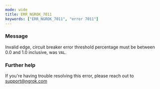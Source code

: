 ```yaml
---
mode: wide
title: ERR_NGROK_7011
keywords: ["ERR_NGROK_7011", "error 7011"]
---
```



### Message

Invalid edge, circuit breaker error threshold percentage must be between 0.0 and 1.0 inclusive, was `VAL`.

<ErrorDetails />

### Further help

If you're having trouble resolving this error, please reach out to [support@ngrok.com](mailto:support@ngrok.com?subject=Help%20with%20ERR_NGROK_7011)
